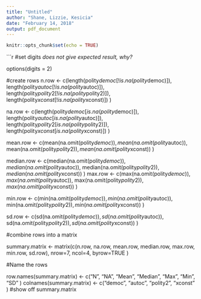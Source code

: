 ---
title: "Untitled"
author: "Shane, Lizzie, Kesicia"
date: "February 14, 2018"
output: pdf_document
---

```{r setup, include=FALSE}
knitr::opts_chunk$set(echo = TRUE)
```

```{r create rows}
#set digits *does not give expected result, why?*

options(digits = 2)

#create rows
n.row <- c(length(polity$democ[!is.na(polity$democ)]),
           length(polity$autoc[!is.na(polity$autoc)]),
           length(polity$polity2[!is.na(polity$polity2)]),
           length(polity$xconst[!is.na(polity$xconst)])
)

na.row <- c(length(polity$democ[is.na(polity$democ)]),
           length(polity$autoc[is.na(polity$autoc)]),
           length(polity$polity2[is.na(polity$polity2)]),
           length(polity$xconst[is.na(polity$xconst)])
          )

mean.row <- c(mean(na.omit(polity$democ)), 
              mean(na.omit(polity$autoc)),
              mean(na.omit(polity$polity2)),
              mean(na.omit(polity$xconst))
)

median.row <- c(median(na.omit(polity$democ)), 
              median(na.omit(polity$autoc)),
              median(na.omit(polity$polity2)),
              median(na.omit(polity$xconst))
)
max.row <- c(max(na.omit(polity$democ)), 
               max(na.omit(polity$autoc)),
               max(na.omit(polity$polity2)),
               max(na.omit(polity$xconst))
)

min.row <- c(min(na.omit(polity$democ)), 
             min(na.omit(polity$autoc)),
             min(na.omit(polity$polity2)),
             min(na.omit(polity$xconst))
)

sd.row <- c(sd(na.omit(polity$democ)), 
            sd(na.omit(polity$autoc)),
            sd(na.omit(polity$polity2)),
            sd(na.omit(polity$xconst))
)

#combine rows into a matrix

summary.matrix <- matrix(c(n.row, 
                           na.row, 
                           mean.row, 
                           median.row, 
                           max.row, 
                           min.row, 
                           sd.row),
                         nrow=7, 
                         ncol=4,
                         byrow=TRUE
)

#Name the rows

row.names(summary.matrix) <- c("N", 
                               "NA", 
                               "Mean", 
                               "Median", 
                               "Max", 
                               "Min", 
                               "SD"
                               )
colnames(summary.matrix) <- c("democ", 
                              "autoc", 
                              "polity2", 
                              "xconst"
                              )
#show off 
summary.matrix
